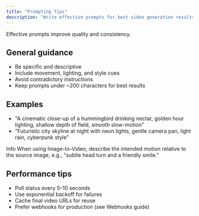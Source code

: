 ```yaml
---
title: "Prompting Tips"
description: "Write effective prompts for best video generation results."
---
```


Effective prompts improve quality and consistency.

## General guidance
- Be specific and descriptive
- Include movement, lighting, and style cues
- Avoid contradictory instructions
- Keep prompts under ~200 characters for best results

## Examples
- "A cinematic close-up of a hummingbird drinking nectar, golden hour lighting, shallow depth of field, smooth slow-motion"
- "Futuristic city skyline at night with neon lights, gentle camera pan, light rain, cyberpunk style"

Info
When using Image-to-Video, describe the intended motion relative to the source image, e.g., "subtle head turn and a friendly smile."

## Performance tips
- Poll status every 5–10 seconds
- Use exponential backoff for failures
- Cache final video URLs for reuse
- Prefer webhooks for production (see Webhooks guide)